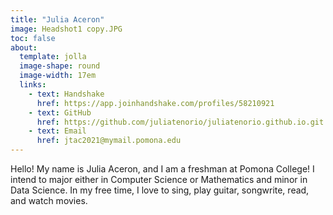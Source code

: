 ```yaml
---
title: "Julia Aceron"
image: Headshot1 copy.JPG
toc: false
about:
  template: jolla
  image-shape: round
  image-width: 17em
  links:
    - text: Handshake
      href: https://app.joinhandshake.com/profiles/58210921
    - text: GitHub
      href: https://github.com/juliatenorio/juliatenorio.github.io.git
    - text: Email
      href: jtac2021@mymail.pomona.edu
---
```


Hello! My name is Julia Aceron, and I am a freshman at Pomona College! I intend to major either in Computer Science or Mathematics and minor in Data Science. In my free time, I love to sing, play guitar, songwrite, read, and watch movies.
